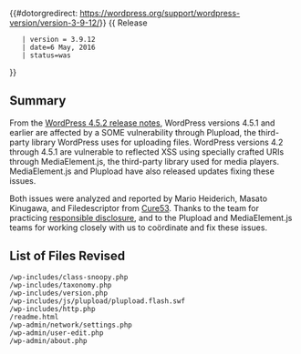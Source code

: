 {{#dotorgredirect: https://wordpress.org/support/wordpress-version/version-3-9-12/}}
{{Languages|
{{en|Version 3.9.12}}
{{ja|Version 3.9.12}}
}}
{{ Release
    | version = 3.9.12
    | date=6 May, 2016
    | status=was
}}

== Summary ==

From the [https://wordpress.org/news/2016/05/wordpress-4-5-2/ WordPress 4.5.2 release notes], WordPress versions 4.5.1 and earlier are affected by a SOME vulnerability through Plupload, the third-party library WordPress uses for uploading files. WordPress versions 4.2 through 4.5.1 are vulnerable to reflected XSS using specially crafted URIs through MediaElement.js, the third-party library used for media players. MediaElement.js and Plupload have also released updates fixing these issues.

Both issues were analyzed and reported by Mario Heiderich, Masato Kinugawa, and Filedescriptor from [https://cure53.de/ Cure53]. Thanks to the team for practicing [https://make.wordpress.org/core/handbook/testing/reporting-security-vulnerabilities/ responsible disclosure], and to the Plupload and MediaElement.js teams for working closely with us to coördinate and fix these issues.

== List of Files Revised ==
 
<pre>
/wp-includes/class-snoopy.php
/wp-includes/taxonomy.php
/wp-includes/version.php
/wp-includes/js/plupload/plupload.flash.swf
/wp-includes/http.php
/readme.html
/wp-admin/network/settings.php
/wp-admin/user-edit.php
/wp-admin/about.php
</pre>